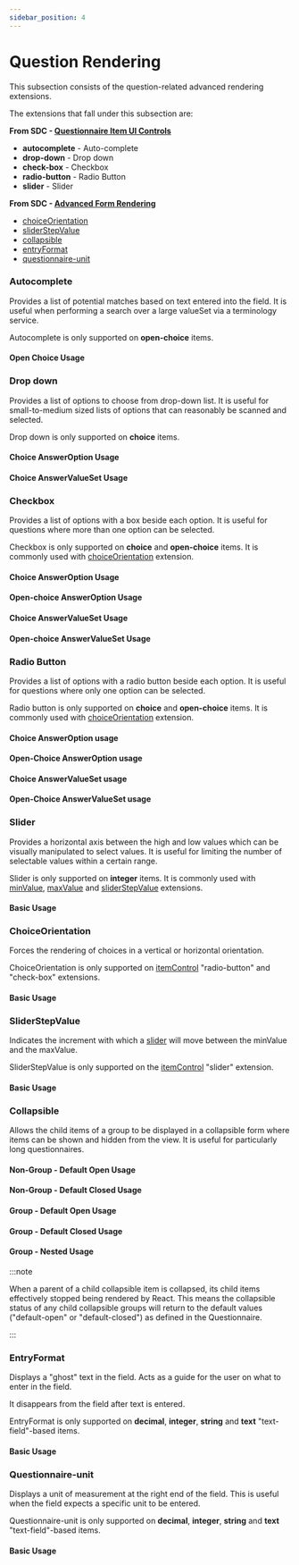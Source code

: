 ```yaml
---
sidebar_position: 4
---
```



# Question Rendering

This subsection consists of the question-related advanced rendering extensions.

The extensions that fall under this subsection are:

**From SDC - [Questionnaire Item UI Controls](https://hl7.org/fhir/extensions/CodeSystem-questionnaire-item-control.html)**

- **autocomplete** - Auto-complete
- **drop-down** - Drop down
- **check-box** - Checkbox
- **radio-button** - Radio Button
- **slider** - Slider

**From SDC - [Advanced Form Rendering](http://hl7.org/fhir/uv/sdc/rendering.html)**

- [choiceOrientation](http://hl7.org/fhir/uv/sdc/rendering.html#choiceOrientation)
- [sliderStepValue](http://hl7.org/fhir/uv/sdc/rendering.html#sliderStepValue)
- [collapsible](http://hl7.org/fhir/uv/sdc/rendering.html#collapsible)
- [entryFormat](http://hl7.org/fhir/uv/sdc/rendering.html#entryFormat)
- [questionnaire-unit](https://hl7.org/fhir/extensions/StructureDefinition-questionnaire-unit.html)

### Autocomplete

Provides a list of potential matches based on text entered into the field. It is useful when performing a search over a large valueSet via a terminology service.

Autocomplete is only supported on **open-choice** items.

#### Open Choice Usage

<IframeContainer
  storyId="component-sdc-8-1-2-advanced-control-appearance-item-control-question--autocomplete-open-choice"
  initialHeight={280}
/>

### Drop down

Provides a list of options to choose from drop-down list. It is useful for small-to-medium sized lists of options that can reasonably be scanned and selected.

Drop down is only supported on **choice** items.

#### Choice AnswerOption Usage

<IframeContainer
  storyId="component-sdc-8-1-2-advanced-control-appearance-item-control-question--drop-down-choice-answer-option"
  initialHeight={280}
/>

#### Choice AnswerValueSet Usage

<IframeContainer
  storyId="component-sdc-8-1-2-advanced-control-appearance-item-control-question--drop-down-choice-answer-value-set"
  initialHeight={280}
/>

### Checkbox

Provides a list of options with a box beside each option. It is useful for questions where more than one option can be selected.

Checkbox is only supported on **choice** and **open-choice** items. It is commonly used with [choiceOrientation](http://hl7.org/fhir/StructureDefinition/choiceOrientation) extension.

#### Choice AnswerOption Usage

<IframeContainer
  storyId="component-sdc-8-1-2-advanced-control-appearance-item-control-question--checkbox-choice-answer-option"
  initialHeight={592}
/>

#### Open-choice AnswerOption Usage

<IframeContainer
  storyId="component-sdc-8-1-2-advanced-control-appearance-item-control-question--checkbox-open-choice-answer-option"
  initialHeight={944}
/>

#### Choice AnswerValueSet Usage

<IframeContainer
  storyId="component-sdc-8-1-2-advanced-control-appearance-item-control-question--checkbox-choice-answer-value-set"
  initialHeight={388}
/>

#### Open-choice AnswerValueSet Usage

<IframeContainer
  storyId="component-sdc-8-1-2-advanced-control-appearance-item-control-question--checkbox-open-choice-answer-value-set"
  initialHeight={876}
/>

### Radio Button

Provides a list of options with a radio button beside each option. It is useful for questions where only one option can be selected.

Radio button is only supported on **choice** and **open-choice** items. It is commonly used with [choiceOrientation](http://hl7.org/fhir/StructureDefinition/choiceOrientation) extension.

#### Choice AnswerOption usage

<IframeContainer
  storyId="component-sdc-8-1-2-advanced-control-appearance-item-control-question--radio-choice-answer-option"
  initialHeight={216}
/>

#### Open-Choice AnswerOption usage

<IframeContainer
  storyId="component-sdc-8-1-2-advanced-control-appearance-item-control-question--radio-open-choice-answer-option"
  initialHeight={250}
/>

#### Choice AnswerValueSet usage

<IframeContainer
  storyId="component-sdc-8-1-2-advanced-control-appearance-item-control-question--radio-choice-answer-value-set"
  initialHeight={180}
/>

#### Open-Choice AnswerValueSet usage

<IframeContainer
  storyId="component-sdc-8-1-2-advanced-control-appearance-item-control-question--radio-open-choice-answer-value-set"
  initialHeight={216}
/>

### Slider

Provides a horizontal axis between the high and low values which can be visually manipulated to select values. It is useful for limiting the number of selectable values within a certain range.

Slider is only supported on **integer** items. It is commonly used with [minValue](http://hl7.org/fhir/StructureDefinition/minValue), [maxValue](http://hl7.org/fhir/StructureDefinition/minValue) and [sliderStepValue](http://hl7.org/fhir/StructureDefinition/questionnaire-sliderStepValue) extensions.

#### Basic Usage

<IframeContainer
  storyId="component-sdc-8-1-2-advanced-control-appearance-item-control-question--slider-integer"
  initialHeight={144}
/>

### ChoiceOrientation

Forces the rendering of choices in a vertical or horizontal orientation.

ChoiceOrientation is only supported on [itemControl](https://hl7.org/fhir/extensions/CodeSystem-questionnaire-item-control.html) "radio-button" and "check-box" extensions.

#### Basic Usage

<IframeContainer
  storyId="component-sdc-8-1-2-advanced-control-appearance--choice-orientation"
  initialHeight={288}
/>

### SliderStepValue

Indicates the increment with which a [slider](#slider) will move between the minValue and the maxValue.

SliderStepValue is only supported on the [itemControl](https://hl7.org/fhir/extensions/CodeSystem-questionnaire-item-control.html) "slider" extension.

#### Basic Usage

<IframeContainer
  storyId="component-sdc-8-1-2-advanced-control-appearance--slider-step-value"
  initialHeight={144}
/>

### Collapsible

Allows the child items of a group to be displayed in a collapsible form where items can be shown and hidden from the view. It is useful for particularly long questionnaires.

#### Non-Group - Default Open Usage

<IframeContainer
  storyId="component-sdc-8-1-2-advanced-control-appearance--collapsible-single-default-open"
  initialHeight={288}
/>

#### Non-Group - Default Closed Usage

<IframeContainer
  storyId="component-sdc-8-1-2-advanced-control-appearance--collapsible-single-default-closed"
  initialHeight={164}
/>

#### Group - Default Open Usage

<IframeContainer
  storyId="component-sdc-8-1-2-advanced-control-appearance--collapsible-group-default-open"
  initialHeight={328}
/>

#### Group - Default Closed Usage

<IframeContainer
  storyId="component-sdc-8-1-2-advanced-control-appearance--collapsible-group-default-closed"
  initialHeight={120}
/>

#### Group - Nested Usage

<IframeContainer
  storyId="component-sdc-8-1-2-advanced-control-appearance--collapsible-group-nested"
  initialHeight={644}
/>

:::note

When a parent of a child collapsible item is collapsed, its child items effectively stopped being rendered by React.
This means the collapsible status of any child collapsible groups will return to the default values ("default-open" or "default-closed") as defined in the Questionnaire.

:::

### EntryFormat

Displays a "ghost" text in the field. Acts as a guide for the user on what to enter in the field.

It disappears from the field after text is entered.

EntryFormat is only supported on **decimal**, **integer**, **string** and **text** "text-field"-based items.

#### Basic Usage

<IframeContainer
  storyId="component-sdc-8-1-3-advanced-additional-display-content--entry-format"
  initialHeight={120}
/>

### Questionnaire-unit

Displays a unit of measurement at the right end of the field. This is useful when the field expects a specific unit to be entered.

Questionnaire-unit is only supported on **decimal**, **integer**, **string** and **text** "text-field"-based items.

#### Basic Usage

<IframeContainer
  storyId="component-sdc-8-1-3-advanced-additional-display-content--questionnaire-unit"
  initialHeight={120}
/>
